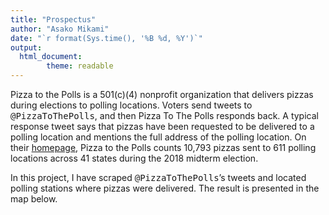 ```yaml
---
title: "Prospectus"
author: "Asako Mikami"
date: "`r format(Sys.time(), '%B %d, %Y')`"
output:
  html_document:
        theme: readable
---
```


Pizza to the Polls is a 501(c)(4) nonprofit organization that delivers pizzas during elections to polling locations. Voters send tweets to <tt>@PizzaToThePolls</tt>, and then Pizza To The Polls responds back. A typical response tweet says that pizzas have been requested to be delivered to a polling location and mentions the full address of the polling location. On their [homepage](https://polls.pizza/), Pizza to the Polls counts 10,793 pizzas sent to 611 polling locations across 41 states during the 2018 midterm election. 

In this project, I have scraped <tt>@PizzaToThePolls</tt>'s tweets and located polling stations where pizzas were delivered. The result is presented in the map below. 





